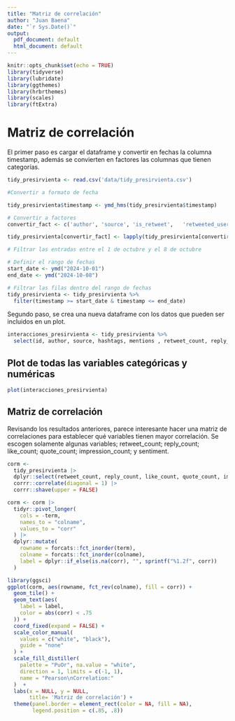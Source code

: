 ```yaml
---
title: "Matriz de correlación"
author: "Juan Baena"
date: "`r Sys.Date()`"
output:
  pdf_document: default
  html_document: default
---
```


```r
knitr::opts_chunk$set(echo = TRUE)
library(tidyverse)
library(lubridate)
library(ggthemes)
library(hrbrthemes)
library(scales)
library(ftExtra)
```

# Matriz de correlación

El primer paso es cargar el dataframe y convertir en fechas la columna timestamp, además se convierten en factores las columnas que tienen categorías.
```r

tidy_presirvienta <- read.csv('data/tidy_presirvienta.csv')

#Convertir a formato de fecha

tidy_presirvienta$timestamp <- ymd_hms(tidy_presirvienta$timestamp)

# Convertir a factores
convertir_fact <- c('author', 'source', 'is_retweet',	'retweeted_user',	'is_quote_tweet',	'quoted_user',	'is_quote_withheld',	'is_reply',	'replied_user',	'is_withheld', 'Emotion')

tidy_presirvienta[convertir_fact] <- lapply(tidy_presirvienta[convertir_fact], as.factor)

# Filtrar las entradas entre el 1 de octubre y el 8 de octubre

# Definir el rango de fechas
start_date <- ymd("2024-10-01")
end_date <- ymd("2024-10-08")

# Filtrar las filas dentro del rango de fechas
tidy_presirvienta <- tidy_presirvienta %>%
  filter(timestamp >= start_date & timestamp <= end_date)
```

Segundo paso, se crea una nueva dataframe con los datos que pueden ser incluidos en un plot.

```r
interacciones_presirvienta <- tidy_presirvienta %>% 
  select(id, author, source, hashtags, mentions , retweet_count, reply_count, like_count, quote_count, impression_count, is_reply, sentiment)
```


## Plot de todas las variables categóricas y numéricas

```r
plot(interacciones_presirvienta)
```
## Matriz de correlación

Revisando los resultados anteriores, parece interesante hacer una matriz de correlaciones para establecer qué variables tienen mayor correlación.
Se escogen solamente algunas variables; retweet_count; reply_count; like_count; quote_count; impression_count; y sentiment.

```r
corm <-
  tidy_presirvienta |>
  dplyr::select(retweet_count, reply_count, like_count, quote_count, impression_count, sentiment) |>
  corrr::correlate(diagonal = 1) |>
  corrr::shave(upper = FALSE)

corm <- corm |>
  tidyr::pivot_longer(
    cols = -term,
    names_to = "colname",
    values_to = "corr"
  ) |>
  dplyr::mutate(
    rowname = forcats::fct_inorder(term),
    colname = forcats::fct_inorder(colname),
    label = dplyr::if_else(is.na(corr), "", sprintf("%1.2f", corr))
  )
```


```r
library(ggsci)
ggplot(corm, aes(rowname, fct_rev(colname), fill = corr)) +
  geom_tile() +
  geom_text(aes(
    label = label,
    color = abs(corr) < .75
  )) +
  coord_fixed(expand = FALSE) +
  scale_color_manual(
    values = c("white", "black"),
    guide = "none"
  ) +
  scale_fill_distiller(
    palette = "PuOr", na.value = "white",
    direction = 1, limits = c(-1, 1),
    name = "Pearson\nCorrelation:"
  )  +
  labs(x = NULL, y = NULL, 
       title= 'Matriz de correlación') +
  theme(panel.border = element_rect(color = NA, fill = NA),
        legend.position = c(.85, .8))
```

